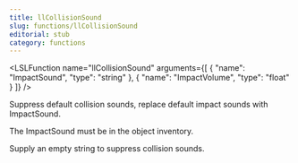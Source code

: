 ```yaml
---
title: llCollisionSound
slug: functions/llCollisionSound
editorial: stub
category: functions
---
```


<LSLFunction
	name="llCollisionSound"
	arguments={[
	{
		"name": "ImpactSound",
		"type": "string"
	},
	{
		"name": "ImpactVolume",
		"type": "float"
	}
]}
/>

Suppress default collision sounds, replace default impact sounds with ImpactSound.

The ImpactSound must be in the object inventory.

Supply an empty string to suppress collision sounds.
